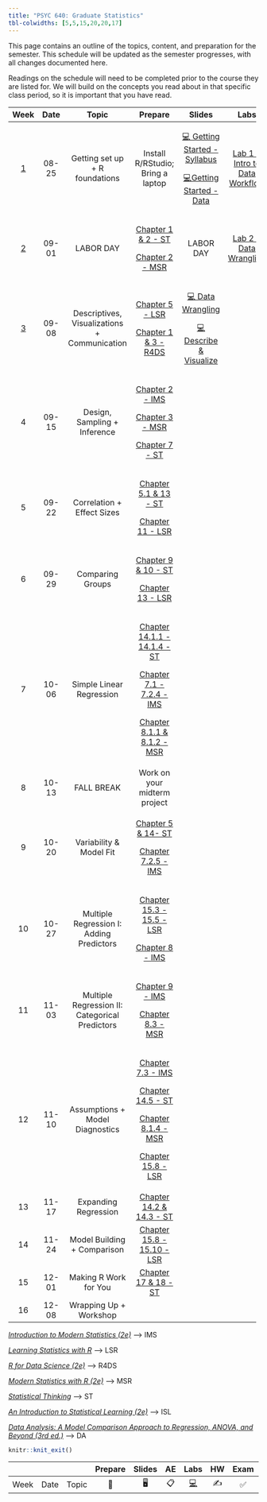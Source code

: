 ```yaml
---
title: "PSYC 640: Graduate Statistics"
tbl-colwidths: [5,5,15,20,20,17]
---
```


This page contains an outline of the topics, content, and preparation for the semester. This schedule will be updated as the semester progresses, with all changes documented here.

::: callout-important
Readings on the schedule will need to be completed prior to the course they are listed for. We will build on the concepts you read about in that specific class period, so it is important that you have read.
:::

<div>

+-------------------------+----------+------------------------------------------------+---------------------------------------------------------------------------------------------------------------+------------------------------------------------------------------------------+------------------------------------------------------------------+
| Week                    | Date     | Topic                                          | Prepare                                                                                                       | Slides                                                                       | Labs                                                             |
+:=======================:+:========:+:==============================================:+:=============================================================================================================:+:============================================================================:+:================================================================:+
| [1](/weeks/week-1.html) | 08-25    | Getting set up + R foundations                 | Install R/RStudio; Bring a laptop                                                                             | [💻 Getting Started - Syllabus](../slides/lec-1_syl.html){target="_blank"}   | [Lab 1 - Intro to Data Workflow](/labs/lab-1_data-workflow.html) |
|                         |          |                                                |                                                                                                               |                                                                              |                                                                  |
|                         |          |                                                |                                                                                                               | [💻Getting Started - Data](../slides/lec-1_background.html){target="_blank"} |                                                                  |
+-------------------------+----------+------------------------------------------------+---------------------------------------------------------------------------------------------------------------+------------------------------------------------------------------------------+------------------------------------------------------------------+
| [2](weeks/week-2.html)  | 09-01    | LABOR DAY                                      | [Chapter 1 & 2 - ST](https://statsthinking21.github.io/statsthinking21-core-site/){target="_blank"}           | LABOR DAY                                                                    | [Lab 2 - Data Wrangling](/labs/lab-2_data-wrangling.html)        |
|                         |          |                                                |                                                                                                               |                                                                              |                                                                  |
|                         |          |                                                | [Chapter 2 - MSR](https://www.modernstatisticswithr.com/){target="_blank"}                                    |                                                                              |                                                                  |
+-------------------------+----------+------------------------------------------------+---------------------------------------------------------------------------------------------------------------+------------------------------------------------------------------------------+------------------------------------------------------------------+
| [3](weeks/week-3.html)  | 09-08    | Descriptives, Visualizations + Communication   | [Chapter 5 - LSR](https://learningstatisticswithr.com/book/){target="_blank"}                                 | [💻 Data Wrangling](../slides/lec-3_wrangle.html){target="_blank"}           |                                                                  |
|                         |          |                                                |                                                                                                               |                                                                              |                                                                  |
|                         |          |                                                | [Chapter 1 & 3 - R4DS](https://r4ds.hadley.nz/){target="_blank"}                                              | [💻 Describe & Visualize](../slides/lec-3_desc-viz.html){target="_blank"}    |                                                                  |
+-------------------------+----------+------------------------------------------------+---------------------------------------------------------------------------------------------------------------+------------------------------------------------------------------------------+------------------------------------------------------------------+
| 4                       | 09-15    | Design, Sampling + Inference                   | [Chapter 2 - IMS](https://openintro-ims.netlify.app/){target="_blank"}                                        |                                                                              |                                                                  |
|                         |          |                                                |                                                                                                               |                                                                              |                                                                  |
|                         |          |                                                | [Chapter 3 - MSR](https://www.modernstatisticswithr.com/){target="_blank"}                                    |                                                                              |                                                                  |
|                         |          |                                                |                                                                                                               |                                                                              |                                                                  |
|                         |          |                                                | [Chapter 7 - ST](https://statsthinking21.github.io/statsthinking21-core-site/){target="_blank"}               |                                                                              |                                                                  |
+-------------------------+----------+------------------------------------------------+---------------------------------------------------------------------------------------------------------------+------------------------------------------------------------------------------+------------------------------------------------------------------+
| 5                       | 09-22    | Correlation + Effect Sizes                     | [Chapter 5.1 & 13 - ST](https://statsthinking21.github.io/statsthinking21-core-site/){target="_blank"}        |                                                                              |                                                                  |
|                         |          |                                                |                                                                                                               |                                                                              |                                                                  |
|                         |          |                                                | [Chapter 11 - LSR](https://learningstatisticswithr.com/book/){target="_blank"}                                |                                                                              |                                                                  |
+-------------------------+----------+------------------------------------------------+---------------------------------------------------------------------------------------------------------------+------------------------------------------------------------------------------+------------------------------------------------------------------+
| 6                       | 09-29    | Comparing Groups                               | [Chapter 9 & 10 - ST](https://statsthinking21.github.io/statsthinking21-core-site/){target="_blank"}          |                                                                              |                                                                  |
|                         |          |                                                |                                                                                                               |                                                                              |                                                                  |
|                         |          |                                                | [Chapter 13 - LSR](https://learningstatisticswithr.com/book/){target="_blank"}                                |                                                                              |                                                                  |
+-------------------------+----------+------------------------------------------------+---------------------------------------------------------------------------------------------------------------+------------------------------------------------------------------------------+------------------------------------------------------------------+
| 7                       | 10-06    | Simple Linear Regression                       | [Chapter 14.1.1 - 14.1.4 - ST](https://statsthinking21.github.io/statsthinking21-core-site/){target="_blank"} |                                                                              |                                                                  |
|                         |          |                                                |                                                                                                               |                                                                              |                                                                  |
|                         |          |                                                | [Chapter 7.1 - 7.2.4 - IMS](https://openintro-ims.netlify.app/){target="_blank"}                              |                                                                              |                                                                  |
|                         |          |                                                |                                                                                                               |                                                                              |                                                                  |
|                         |          |                                                | [Chapter 8.1.1 & 8.1.2 - MSR](https://www.modernstatisticswithr.com/){target="_blank"}                        |                                                                              |                                                                  |
+-------------------------+----------+------------------------------------------------+---------------------------------------------------------------------------------------------------------------+------------------------------------------------------------------------------+------------------------------------------------------------------+
| 8                       | 10-13    | FALL BREAK                                     | Work on your midterm project                                                                                  |                                                                              |                                                                  |
+-------------------------+----------+------------------------------------------------+---------------------------------------------------------------------------------------------------------------+------------------------------------------------------------------------------+------------------------------------------------------------------+
| 9                       | 10-20    | Variability & Model Fit                        | [Chapter 5 & 14- ST](https://statsthinking21.github.io/statsthinking21-core-site/){target="_blank"}           |                                                                              |                                                                  |
|                         |          |                                                |                                                                                                               |                                                                              |                                                                  |
|                         |          |                                                | [Chapter 7.2.5 - IMS](https://openintro-ims.netlify.app/){target="_blank"}                                    |                                                                              |                                                                  |
+-------------------------+----------+------------------------------------------------+---------------------------------------------------------------------------------------------------------------+------------------------------------------------------------------------------+------------------------------------------------------------------+
| 10                      | 10-27    | Multiple Regression I: Adding Predictors       | [Chapter 15.3 - 15.5 - LSR](https://learningstatisticswithr.com/book/){target="_blank"}                       |                                                                              |                                                                  |
|                         |          |                                                |                                                                                                               |                                                                              |                                                                  |
|                         |          |                                                | [Chapter 8 - IMS](https://openintro-ims.netlify.app/){target="_blank"}                                        |                                                                              |                                                                  |
+-------------------------+----------+------------------------------------------------+---------------------------------------------------------------------------------------------------------------+------------------------------------------------------------------------------+------------------------------------------------------------------+
| 11                      | 11-03    | Multiple Regression II: Categorical Predictors | [Chapter 9 - IMS](https://openintro-ims.netlify.app/){target="_blank"}                                        |                                                                              |                                                                  |
|                         |          |                                                |                                                                                                               |                                                                              |                                                                  |
|                         |          |                                                | [Chapter 8.3 - MSR](https://www.modernstatisticswithr.com/){target="_blank"}                                  |                                                                              |                                                                  |
+-------------------------+----------+------------------------------------------------+---------------------------------------------------------------------------------------------------------------+------------------------------------------------------------------------------+------------------------------------------------------------------+
| 12                      | 11-10    | Assumptions + Model Diagnostics                | [Chapter 7.3 - IMS](https://openintro-ims.netlify.app/){target="_blank"}                                      |                                                                              |                                                                  |
|                         |          |                                                |                                                                                                               |                                                                              |                                                                  |
|                         |          |                                                | [Chapter 14.5 - ST](https://statsthinking21.github.io/statsthinking21-core-site/){target="_blank"}            |                                                                              |                                                                  |
|                         |          |                                                |                                                                                                               |                                                                              |                                                                  |
|                         |          |                                                | [Chapter 8.1.4 - MSR](https://www.modernstatisticswithr.com/){target="_blank"}                                |                                                                              |                                                                  |
|                         |          |                                                |                                                                                                               |                                                                              |                                                                  |
|                         |          |                                                | [Chapter 15.8 - LSR](https://learningstatisticswithr.com/book/){target="_blank"}                              |                                                                              |                                                                  |
+-------------------------+----------+------------------------------------------------+---------------------------------------------------------------------------------------------------------------+------------------------------------------------------------------------------+------------------------------------------------------------------+
| 13                      | 11-17    | Expanding Regression                           | [Chapter 14.2 & 14.3 - ST](https://statsthinking21.github.io/statsthinking21-core-site/){target="_blank"}     |                                                                              |                                                                  |
+-------------------------+----------+------------------------------------------------+---------------------------------------------------------------------------------------------------------------+------------------------------------------------------------------------------+------------------------------------------------------------------+
| 14                      | 11-24    | Model Building + Comparison                    | [Chapter 15.8 - 15.10 - LSR](https://learningstatisticswithr.com/book/){target="_blank"}                      |                                                                              |                                                                  |
+-------------------------+----------+------------------------------------------------+---------------------------------------------------------------------------------------------------------------+------------------------------------------------------------------------------+------------------------------------------------------------------+
| 15                      | 12-01    | Making R Work for You                          | [Chapter 17 & 18 - ST](https://statsthinking21.github.io/statsthinking21-core-site/){target="_blank"}         |                                                                              |                                                                  |
+-------------------------+----------+------------------------------------------------+---------------------------------------------------------------------------------------------------------------+------------------------------------------------------------------------------+------------------------------------------------------------------+
| 16                      | 12-08    | Wrapping Up + Workshop                         |                                                                                                               |                                                                              |                                                                  |
+-------------------------+----------+------------------------------------------------+---------------------------------------------------------------------------------------------------------------+------------------------------------------------------------------------------+------------------------------------------------------------------+

</div>

[*Introduction to Modern Statistics (2e)*](https://openintro-ims.netlify.app/){target="_blank"} –\> IMS

[*Learning Statistics with R*](https://learningstatisticswithr.com/book/){target="_blank"} –\> LSR

[*R for Data Science (2e)*](https://r4ds.hadley.nz/){target="_blank"} –\> R4DS

[*Modern Statistics with R (2e)*](https://www.modernstatisticswithr.com/){target="_blank"} –\> MSR

[*Statistical Thinking*](https://statsthinking21.github.io/statsthinking21-core-site/){target="_blank"} –\> ST

[*An Introduction to Statistical Learning (2e)*](https://www.statlearning.com/){target="_blank"} –\> ISL

[*Data Analysis: A Model Comparison Approach to Regression, ANOVA, and Beyond (3rd ed.)*](https://sadbhavnapublications.org/research-enrichment-material/2-Statistical-Books/Data-Analysis-A-Model-Comparison-Approach-To-Regression,-ANOVA,-and-Beyond.pdf){target="_blank"} –\> DA

```r
knitr::knit_exit()
```

|      |      |       | Prepare | Slides | AE  |  Labs  | HW  | Exam | Project |
|------|------|-------|:-------:|:------:|:---:|:------:|:---:|:----:|:-------:|
| Week | Date | Topic |   📖    |   🖥️   | 📋  | [💻]() | ✍️  |  ✅  |   📂    |
